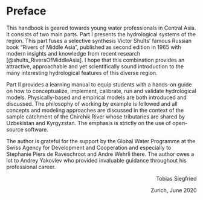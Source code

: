# Preface {#Preface .unnumbered}

This handbook is geared towards young water professionals in Central Asia. It consists of two main parts. Part I presents the hydrological systems of the region. This part fuses a selective synthesis Victor Shults' famous Russian book "Rivers of Middle Asia", published as second edition in 1965 with modern insights and knowledge from recent research [@shults_RiversOfMiddleAsia]. I hope that this combination provides an attractive, approachable and yet scientifically sound introduction to the many interesting hydrological features of this diverse region.

Part II provides a learning manual to equip students with a hands-on guide on how to conceptualize, implement, calibrate, run and validate hydrological models. Physically-based and empirical models are both introduced and discussed. The philosophy of working by example is followed and all concepts and modeling approaches are discussed in the context of the sample catchment of the Chirchik River whose tributaries are shared by Uzbekistan and Kyrgyzstan. The emphasis is strictly on the use of open-source software.

The author is grateful for the support by the Global Water Programme at the Swiss Agency for Development and Cooperation and especially to Stephanie Piers de Raveschroot and Andre Wehrli there. The author owes a lot to Andrey Yakovlev who provided invaluable guidance throughout his professional career.

::: {style="text-align: right"}
Tobias Siegfried
:::

::: {style="text-align: right"}
Zurich, June 2020
:::
